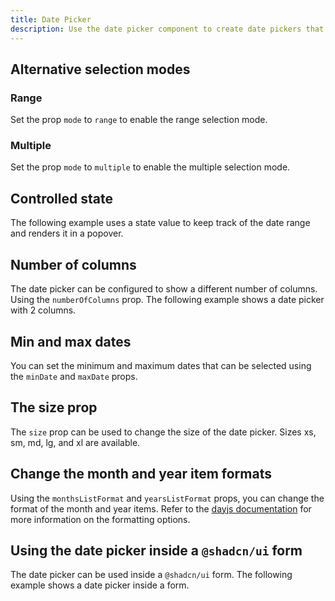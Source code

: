 ```yaml
---
title: Date Picker
description: Use the date picker component to create date pickers that match your design.
---
```


<DatePickerDemo />

## Alternative selection modes

### Range

Set the prop `mode` to `range` to enable the range selection mode.

<DateRangeDemo />

### Multiple

Set the prop `mode` to `multiple` to enable the multiple selection mode.

<DatePickerMultipleDemo />

## Controlled state

The following example uses a state value to keep track of the date range and renders it in a popover.

<DateRangeInPopoverDemo />

## Number of columns

The date picker can be configured to show a different number of columns. Using the `numberOfColumns` prop. The following example shows a date picker with 2 columns.

<DatePickerTwoColumnDemo />

## Min and max dates

You can set the minimum and maximum dates that can be selected using the `minDate` and `maxDate` props.

<MinMaxDateDemo />

## The size prop

The `size` prop can be used to change the size of the date picker. Sizes xs, sm, md, lg, and xl are available.

<DatePickerWithSizeDemo />

## Change the month and year item formats

Using the `monthsListFormat` and `yearsListFormat` props, you can change the format of the month and year items.
Refer to the [dayjs documentation](https://day.js.org/docs/en/display/format) for more information on the formatting options.

<MonthYearFormatDemo />

## Using the date picker inside a `@shadcn/ui` form

The date picker can be used inside a `@shadcn/ui` form. The following example shows a date picker inside a form.

<DatePickerInFormDemo />
